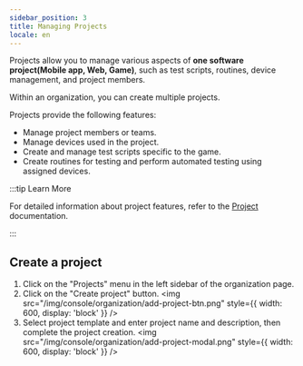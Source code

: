 ```yaml
---
sidebar_position: 3
title: Managing Projects
locale: en
---
```



Projects allow you to manage various aspects of **one software project(Mobile app, Web, Game)**, such as test scripts, routines, device management, and project members.

Within an organization, you can create multiple projects.

Projects provide the following features:

- Manage project members or teams.
- Manage devices used in the project.
- Create and manage test scripts specific to the game.
- Create routines for testing and perform automated testing using assigned devices.

:::tip Learn More

For detailed information about project features, refer to the [Project](../project) documentation.

:::

## Create a project

<OrganizationAdminPermission prefix="Creating a project" />

1. Click on the "Projects" menu in the left sidebar of the organization page.
2. Click on the "Create project" button.
   <img
     src="/img/console/organization/add-project-btn.png"
     style={{ width: 600, display: 'block' }}
   />
3. Select project template and enter project name and description, then complete the project creation.
   <img
     src="/img/console/organization/add-project-modal.png"
     style={{ width: 600, display: 'block' }}
   />
